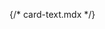 {/* card-text.mdx */}


<Meta of={comStories} name="Docs"/>

<Title />
<Subtitle />
<Description />


<Primary />

## Properties
<Controls />


<Stories of={comStories} />

### Options to custom:
- Full clone/copy the **Text Card** component and [customize it in a custom theme](https://docs.varbase.vardot.com/v/10.0.x/developers/theme-development-with-varbase/customize-a-varbase-sdc-component-in-a-custom-theme)
- Minimal copy of parts of the component and use for targeted selected entity type or bundle, and have the custom changes with styles(`css`) and scripts(`js`), or even with custom props and slots.
```
{% include 'varbase_components:card-text' with {
  style_size: small,
  card_border: false,
  equal_height: false,
  anchor_all: false,
  utility_classes: [],
  content_utility_classes: [],
  content: content,
} only %}
```



## Source code
[//]: # (Twig Template source code)
<Source code={templateSource} />
